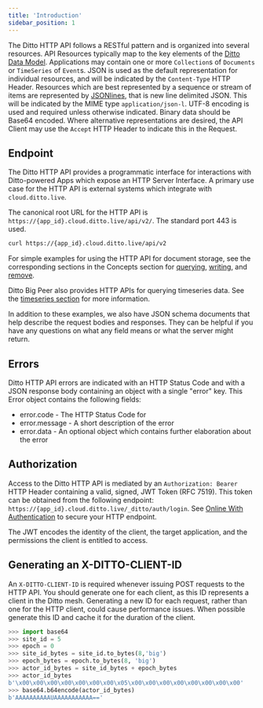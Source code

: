 ```yaml
---
title: 'Introduction'
sidebar_position: 1
---
```


The Ditto HTTP API follows a RESTful pattern and is organized into several resources. API Resources typically map to the key elements of the [Ditto Data Model](/concepts/overview). Applications may contain one or more `Collection`s of `Documents` or `TimeSeries` of `Event`s. JSON is used as the default representation for individual resources, and will be indicated by the `Content-Type` HTTP Header. Resources which are best represented by a sequence or stream of items are represented by [JSONlines](https://jsonlines.org), that is new line delimited JSON. This will be indicated by the MIME type `application/json-l`. UTF-8 encoding is used and required unless otherwise indicated. Binary data should be Base64 encoded. Where alternative representations are desired, the API Client may use the `Accept` HTTP Header to indicate this in the Request.

<!-- Currently, Collections and TimeSeries can't be edited directly as top level API resources; only operations on the underlying documents are supported. Collections and TimeSeries are created implicitly by inserting into them. Later, we may add the ability to create, configure, and delete entire collections and timeseries directly.-->
<!-- This document is intended to serve as a public facing guide to the entire HTTP API at the time we deliver Particle phase 1. Items for future work or discussion will be called out in comments like this. -->

## Endpoint

The Ditto HTTP API provides a programmatic interface for interactions with Ditto-powered Apps which expose an HTTP Server Interface. A primary use case for the HTTP API is external systems which integrate with `cloud.ditto.live`.

The canonical root URL for the HTTP API is `https://{app_id}.cloud.ditto.live/api/v2/`. The standard port 443 is used.

```bash
curl https://{app_id}.cloud.ditto.live/api/v2
```

For simple examples for using the HTTP API for document storage, see the corresponding sections in the Concepts section for [querying](./common/concepts/querying), [writing](./common/concepts/writing), and [remove](./common/concepts/remove). 

Ditto Big Peer also provides HTTP APIs for querying timeseries data. See the [timeseries section](./timeseries) for more information.

In addition to these examples, we also have JSON schema documents that help describe the request bodies and responses. They can be helpful if you have any questions on what any field means or what the server might return.

## Errors

Ditto HTTP API errors are indicated with an HTTP Status Code and with a JSON response body containing an object with a single "error" key. This Error object contains the following fields:

- error.code - The HTTP Status Code for
- error.message - A short description of the error
- error.data - An optional object which contains further elaboration about the error

## Authorization

Access to the Ditto HTTP API is mediated by an `Authorization: Bearer` HTTP Header containing a valid, signed, JWT Token (RFC 7519). This token can be obtained from the following endpoint: `https://{app_id}.cloud.ditto.live/_ditto/auth/login`. See [Online With Authentication](/security/online-with-authentication) to secure your HTTP endpoint.

The JWT encodes the identity of the client, the target application, and the permissions the client is entitled to access.

## Generating an X-DITTO-CLIENT-ID

An `X-DITTO-CLIENT-ID` is required whenever issuing POST requests to the HTTP API. You should generate one for each client, as this ID represents a client in the Ditto mesh. Generating a new ID for each request, rather than one for the HTTP client, could cause performance issues. When possible generate this ID and cache it for the duration of the client.

```python
>>> import base64
>>> site_id = 5
>>> epoch = 0
>>> site_id_bytes = site_id.to_bytes(8,'big')
>>> epoch_bytes = epoch.to_bytes(8, 'big')
>>> actor_id_bytes = site_id_bytes + epoch_bytes
>>> actor_id_bytes
b'\x00\x00\x00\x00\x00\x00\x00\x05\x00\x00\x00\x00\x00\x00\x00\x00'
>>> base64.b64encode(actor_id_bytes)
b'AAAAAAAAAAUAAAAAAAAAAA=='
```